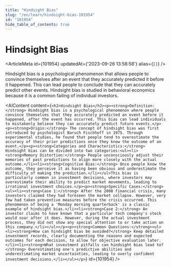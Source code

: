 ```yaml
---
title: "Hindsight Bias"
slug: "/en/learn/hindsight-bias-101954"
id: "101954"
hide_table_of_contents: true
---
```



# Hindsight Bias

<ArticleMeta id={101954} updatedAt={'2023-09-26 13:58:58'} alias={`[]`} />
<div className='border-solid border-b border-t-0 my-4 border-[var(--ifm-color-gray-300)]' />

Hindsight bias is a psychological phenomenon that allows people to convince themselves after an event that they accurately predicted it before it happened. This can lead people to conclude that they can accurately predict other events. Hindsight bias is studied in behavioral economics because it is a common failing of individual investors.

<AIContent content={`<h2>Hindsight Bias</h2><p><strong>Definition:</strong> Hindsight bias is a psychological phenomenon where people convince themselves that they accurately predicted an event before it happened, after the event has occurred. This bias can lead individuals to mistakenly believe they can accurately predict future events.</p><p><strong>Origin:</strong> The concept of hindsight bias was first introduced by psychologist Baruch Fischhoff in 1975. Through experimental studies, he found that people tend to overestimate the accuracy of their prior predictions once they know the outcome of an event.</p><p><strong>Categories and Characteristics:</strong> Hindsight bias can be divided into two categories:<ul><li><strong>Memory Distortion:</strong> People unconsciously adjust their memories of past predictions to align more closely with the actual outcome.</li><li><strong>Cognitive Bias:</strong> Once people know the outcome, they perceive it as having been obvious and underestimate the difficulty of making the prediction.</li></ul>This bias is particularly common in investment decisions, where investors may overestimate their ability to predict market movements, leading to irrational investment choices.</p><p><strong>Specific Cases:</strong><ul><li><strong>Case 1:</strong> After the 2008 financial crisis, many investors claimed they had foreseen the market collapse. However, very few had taken preventive measures before the crisis occurred. This phenomenon of being a 'Monday morning quarterback' is a classic example of hindsight bias.</li><li><strong>Case 2:</strong> An investor claims to have known that a particular tech company's stock would soar after it does. However, during the actual investment process, they did not show any special attention to or take action on this company.</li></ul></p><p><strong>Common Questions:</strong><ul><li><strong>How can hindsight bias be avoided?</strong> Keep detailed investment records, clearly documenting the reasons and expected outcomes for each decision, to allow for objective evaluation later.</li><li><strong>What investment pitfalls can hindsight bias lead to?</strong> Overestimating one's predictive abilities and underestimating market uncertainties, leading to overly confident investment decisions.</li></ul></p>`} id={101954} />
